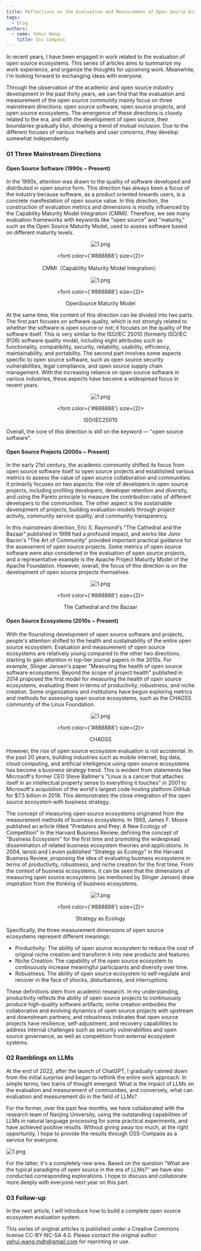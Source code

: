 ```yaml
---
title: Reflections on the Evaluation and Measurement of Open Source Ecosystem (1) — Evolution and Trends
tags:
  - blog
authors:
  - name: Yehui Wang
    title: Oss Compass
---
```


In recent years, I have been engaged in work related to the evaluation of open source ecosystems. This series of articles aims to summarize my work experience, and organize the thoughts for upcoming work. Meanwhile, I'm looking forward to exchanging ideas with everyone.

Through the observation of the academic and open source industry development in the past thirty years, we can find that the evaluation and measurement of the open source community mainly focus on three mainstream directions: open source software, open source projects, and open source ecosystems. The emergence of these directions is closely related to the era, and with the development of open source, their boundaries gradually blur, showing a trend of mutual inclusion. Due to the different focuses of various markets and user concerns, they develop somewhat independently.

<!--truncate-->

### 01 Three Mainstream Directions

#### Open Source Software (1990s ~ Present)

In the 1990s, attention was drawn to the quality of software developed and distributed in open source form. This direction has always been a focus of the industry because software, as a product oriented towards users, is a concrete manifestation of open source value. In this direction, the construction of evaluation metrics and dimensions is mostly influenced by the Capability Maturity Model Integration (CMMI). Therefore, we see many evaluation frameworks with keywords like "open source" and "maturity," such as the Open Source Maturity Model, used to assess software based on different maturity levels.

<center>

![1.png](media/1.png)

  <font color={'#888888'} size={2}>

CMMI（Capability Maturity Model Integration）

  </font>

</center>

<center>

![1.png](media/2.png)

  <font color={'#888888'} size={2}>

OpenSource Maturity Model

  </font>

</center>

At the same time, the content of this direction can be divided into two parts. The first part focuses on software quality, which is not strongly related to whether the software is open source or not; it focuses on the quality of the software itself. This is very similar to the ISO/IEC 25010 (formerly ISO/IEC 9126) software quality model, including eight attributes such as functionality, compatibility, security, reliability, usability, efficiency, maintainability, and portability. The second part involves some aspects specific to open source software, such as open source security vulnerabilities, legal compliance, and open source supply chain management. With the increasing reliance on open source software in various industries, these aspects have become a widespread focus in recent years.

<center>

![1.png](media/3.png)

  <font color={'#888888'} size={2}>

ISO/IEC25010

  </font>

</center>

Overall, the core of this direction is still on the keyword — "open source software".

#### Open Source Projects (2000s ~ Present)

In the early 21st century, the academic community shifted its focus from open source software itself to open source projects and established various metrics to assess the value of open source collaboration and communities. It primarily focuses on two aspects: the role of developers in open source projects, including profiling developers, developer retention and diversity, and using the Pareto principle to measure the contribution ratio of different developers to the communities. The other aspect is the sustainable development of projects, building evaluation models through project activity, community service quality, and community transparency.

In this mainstream direction, Eric S. Raymond's "The Cathedral and the Bazaar" published in 1999 had a profound impact, and works like Jono Bacon's "The Art of Community" provided important practical guidance for the assessment of open source projects. Some metrics of open source software were also considered in the evaluation of open source projects, and a representative example is the Apache Project Maturity Model of the Apache Foundation. However, overall, the focus of this direction is on the development of open source projects themselves.

<center>

![1.png](media/4.png)

  <font color={'#888888'} size={2}>

The Cathedral and the Bazaar

  </font>

</center>

#### Open Source Ecosystems (2010s ~ Present)

With the flourishing development of open source software and projects, people's attention shifted to the health and sustainability of the entire open source ecosystem. Evaluation and measurement of open source ecosystems are relatively young compared to the other two directions, starting to gain attention in top-tier journal papers in the 2010s. For example, Slinger Jansen's paper "Measuring the health of open source software ecosystems: Beyond the scope of project health" published in 2014 proposed the first model for measuring the health of open source ecosystems, evaluating them in terms of productivity, robustness, and niche creation. Some organizations and institutions have begun exploring metrics and methods for assessing open source ecosystems, such as the CHAOSS community of the Linux Foundation.

<center>

![1.png](media/5.png)

  <font color={'#888888'} size={2}>

CHAOSS

  </font>

</center>

However, the rise of open source ecosystem evaluation is not accidental. In the past 20 years, building industries such as mobile internet, big data, cloud computing, and artificial intelligence using open source ecosystems has become a business strategy trend. This is evident from statements like Microsoft's former CEO Steve Ballmer's "Linux is a cancer that attaches itself in an intellectual property sense to everything it touches" in 2001 to Microsoft's acquisition of the world's largest code hosting platform GitHub for $7.5 billion in 2018. This demonstrates the close integration of the open source ecosystem with business strategy.

The concept of measuring open source ecosystems originated from the measurement methods of business ecosystems. In 1993, James F. Moore published an article titled "Predators and Prey: A New Ecology of Competition" in the Harvard Business Review, defining the concept of "Business Ecosystem" for the first time and promoting the widespread dissemination of related business ecosystem theories and applications. In 2004, Iansiti and Levien published "Strategy as Ecology" in the Harvard Business Review, proposing the idea of evaluating business ecosystems in terms of productivity, robustness, and niche creation for the first time. From the context of business ecosystems, it can be seen that the dimensions of measuring open source ecosystems (as mentioned by Slinger Jansen) draw inspiration from the thinking of business ecosystems.

<center>

![1.png](media/6.png)

  <font color={'#888888'} size={2}>

Strategy as Ecology

  </font>

</center>

Specifically, the three measurement dimensions of open source ecosystems represent different meanings:

- Productivity: The ability of open source ecosystem to reduce the cost of original niche creation and transform it into new products and features.
- Niche Creation: The capability of the open source ecosystem to continuously increase meaningful participants and diversity over time.
- Robustness: The ability of open source ecosystem to self-regulate and recover in the face of shocks, disturbances, and interruptions.

These definitions stem from academic research. In my understanding, productivity reflects the ability of open source projects to continuously produce high-quality software artifacts; niche creation embodies the collaborative and evolving dynamics of open source projects with upstream and downstream partners; and robustness indicates that open source projects have resilience, self-adjustment, and recovery capabilities to address internal challenges such as security vulnerabilities and open source governance, as well as competition from external ecosystem systems.

### 02 Ramblings on LLMs

At the end of 2022, after the launch of ChatGPT, I gradually calmed down from the initial surprise and began to rethink the entire work approach. In simple terms, two trains of thought emerged: What is the impact of LLMs on the evaluation and measurement of communities, and conversely, what can evaluation and measurement do in the field of LLMs?

For the former, over the past few months, we have collaborated with the research team of Nanjing University, using the outstanding capabilities of LLMs in natural language processing for some practical experiments, and have achieved positive results. Without giving away too much, at the right opportunity, I hope to provide the results through OSS-Compass as a service for everyone.

![1.png](media/7.png)

For the latter, it's a completely new area. Based on the question "What are the typical paradigms of open source in the era of LLMs?" we have also conducted corresponding explorations. I hope to discuss and collaborate more deeply with everyone next year on this part.

### 03 Follow-up

In the next article, I will introduce how to build a complete open source ecosystem evaluation system.

This series of original articles is published under a Creative Commons license CC-BY-NC-SA 4.0. Please contact the original author yehui.wang.mdh@gmail.com for reprinting or use.
